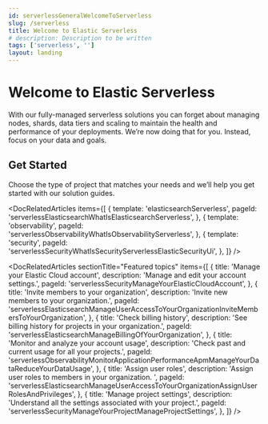 ```yaml
---
id: serverlessGeneralWelcomeToServerless
slug: /serverless
title: Welcome to Elastic Serverless
# description: Description to be written
tags: ['serverless', '']
layout: landing
---
```


# Welcome to Elastic Serverless

With our fully-managed serverless solutions you can forget about managing nodes, shards, data tiers and scaling to maintain the health and performance of your deployments. We’re now doing that for you. Instead, focus on your data and goals.

## Get Started

Choose the type of project that matches your needs and we’ll help you get started with our solution guides.

<DocRelatedArticles
  items={[
    {
      template: 'elasticsearchServerless',
      pageId: 'serverlessElasticsearchWhatIsElasticsearchServerless',
    },
    {
      template: 'observability',
      pageId: 'serverlessObservabilityWhatIsObservabilityServerless',
    },
    {
      template: 'security',
      pageId: 'serverlessSecurityWhatIsSecurityServerlessElasticSecurityUi',
    },
  ]}
/>

<DocRelatedArticles
  sectionTitle="Featured topics"
  items={[
    {
      title: 'Manage your Elastic Cloud account',
      description: 'Manage and edit your account settings.',
      pageId: 'serverlessSecurityManageYourElasticCloudAccount',
    },
    {
      title: 'Invite members to your organization',
      description: 'Invite new members to your organization.',
      pageId:
        'serverlessElasticsearchManageUserAccessToYourOrganizationInviteMembersToYourOrganization',
    },
    {
      title: 'Check billing history',
      description: 'See billing history for projects in your organization.',
      pageId: 'serverlessElasticsearchManageBillingOfYourOrganization',
    },
    {
      title: 'Monitor and analyze your account usage',
      description: 'Check past and current usage for all your projects.',
      pageId:
        'serverlessObservabilityMonitorApplicationPerformanceApmManageYourDataReduceYourDataUsage',
    },
    {
      title: 'Assign user roles',
      description: 'Assign user roles to members in your organization. ',
      pageId:
        'serverlessElasticsearchManageUserAccessToYourOrganizationAssignUserRolesAndPrivileges',
    },
    {
      title: 'Manage project settings',
      description: 'Understand all the settings associated with your project.',
      pageId: 'serverlessSecurityManageYourProjectManageProjectSettings',
    },
  ]}
/>

